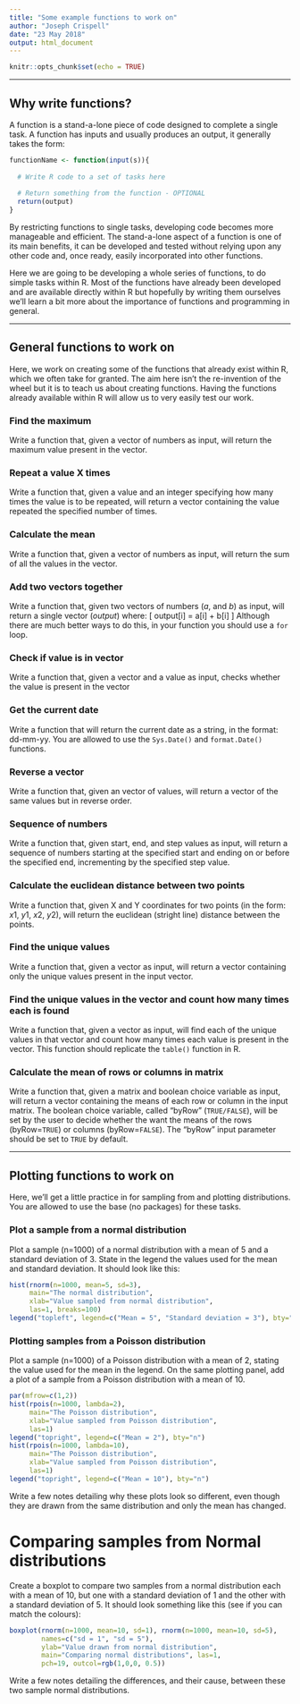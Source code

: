 ```yaml
---
title: "Some example functions to work on"
author: "Joseph Crispell"
date: "23 May 2018"
output: html_document
---
```


```r
knitr::opts_chunk$set(echo = TRUE)
```

-----

## Why write functions?

A function is a stand-a-lone piece of code designed to complete a single task. A function has inputs and usually produces an output, it generally takes the form:

```r
functionName <- function(input(s)){
  
  # Write R code to a set of tasks here
  
  # Return something from the function - OPTIONAL
  return(output)
}
```

By restricting functions to single tasks, developing code becomes more manageable and efficient. The stand-a-lone aspect of a function is one of its main benefits, it can be developed and tested without relying upon any other code and, once ready, easily incorporated into other functions.

Here we are going to be developing a whole series of functions, to do simple tasks within R. Most of the functions have already been developed and are available directly within R but hopefully by writing them ourselves we'll learn a bit more about the importance of functions and programming in general.

-----

## General functions to work on

Here, we work on creating some of the functions that already exist within R, which we often take for granted. The aim here isn't the re-invention of the wheel but it is to teach us about creating functions. Having the functions already available within R will allow us to very easily test our work.

### Find the maximum
Write a function that, given a vector of numbers as input, will return the maximum value present in the vector.

### Repeat a value X times
Write a function that, given a value and an integer specifying how many times the value is to be repeated, will return a vector containing the value repeated the specified number of times.

### Calculate the mean
Write a function that, given a vector of numbers as input, will return the sum of all the values in the vector.

### Add two vectors together
Write a function that, given two vectors of numbers ($a$, and $b$) as input, will return a single vector ($output$) where:
\[ output[i] = a[i] + b[i] \]
Although there are much better ways to do this, in your function you should use a `for` loop.

### Check if value is in vector
Write a function that, given a vector and a value as input, checks whether the value is present in the vector

### Get the current date 
Write a function that will return the current date as a string, in the format: dd-mm-yy. You are allowed to use the `Sys.Date()` and `format.Date()` functions.

### Reverse a vector
Write a function that, given an vector of values, will return a vector of the same values but in reverse order.

### Sequence of numbers
Write a function that, given start, end, and step values as input, will return a sequence of numbers starting at the specified start and ending on or before the specified end, incrementing by the specified step value.

### Calculate the euclidean distance between two points
Write a function that, given X and Y coordinates for two points (in the form: $x1$, $y1$, $x2$, $y2$), will return the euclidean (stright line) distance between the points.

### Find the unique values
Write a function that, given a vector as input, will return a vector containing only the unique values present in the input vector.

### Find the unique values in the vector and count how many times each is found
Write a function that, given a vector as input, will find each of the unique values in that vector and count how many times each value is present in the vector. This function should replicate the `table()` function in R.

### Calculate the mean of rows or columns in matrix
Write a function that, given a matrix and boolean choice variable as input, will return a vector containing the means of each row or column in the input matrix. The boolean choice variable, called "byRow" (`TRUE/FALSE`), will be set by the user to decide whether the want the means of the rows (byRow=`TRUE`) or columns (byRow=`FALSE`). The "byRow" input parameter should be set to `TRUE` by default.


-----
## Plotting functions to work on

Here, we'll get a little practice in for sampling from and plotting distributions. You are allowed to use the base (no packages) for these tasks.

### Plot a sample from a normal distribution
Plot a sample (n=1000) of a normal distribution with a mean of 5 and a standard deviation of 3. State in the legend the values used for the mean and standard deviation. It should look like this:
```r
hist(rnorm(n=1000, mean=5, sd=3), 
     main="The normal distribution",
     xlab="Value sampled from normal distribution",
     las=1, breaks=100)
legend("topleft", legend=c("Mean = 5", "Standard deviation = 3"), bty="n")
```

### Plotting samples from a Poisson distribution
Plot a sample (n=1000) of a Poisson distribution with a mean of 2, stating the value used for the mean in the legend. On the same plotting panel, add a plot of a sample from a Poisson distribution with a mean of 10.

```r
par(mfrow=c(1,2))
hist(rpois(n=1000, lambda=2), 
     main="The Poisson distribution",
     xlab="Value sampled from Poisson distribution",
     las=1)
legend("topright", legend=c("Mean = 2"), bty="n")
hist(rpois(n=1000, lambda=10), 
     main="The Poisson distribution",
     xlab="Value sampled from Poisson distribution",
     las=1)
legend("topright", legend=c("Mean = 10"), bty="n")
```

Write a few notes detailing why these plots look so different, even though they are drawn from the same distribution and only the mean has changed.

# Comparing samples from Normal distributions
Create a boxplot to compare two samples from a normal distribution each with a mean of 10, but one with a standard deviation of 1 and the other with a standard deviation of 5. It should look something like this (see if you can match the colours):
```r
boxplot(rnorm(n=1000, mean=10, sd=1), rnorm(n=1000, mean=10, sd=5), 
        names=c("sd = 1", "sd = 5"), 
        ylab="Value drawn from normal distribution",
        main="Comparing normal distributions", las=1,
        pch=19, outcol=rgb(1,0,0, 0.5))
```

Write a few notes detailing the differences, and their cause, between these two sample normal distributions.